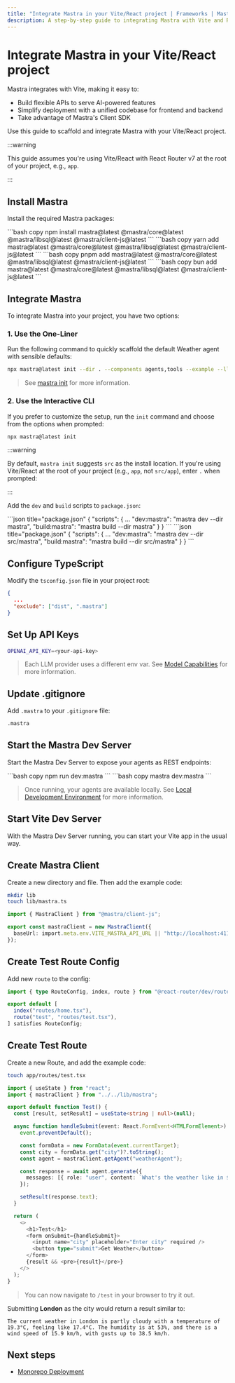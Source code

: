 ```yaml
---
title: "Integrate Mastra in your Vite/React project | Frameworks | Mastra Docs"
description: A step-by-step guide to integrating Mastra with Vite and React.
---
```



# Integrate Mastra in your Vite/React project

Mastra integrates with Vite, making it easy to:

- Build flexible APIs to serve AI-powered features
- Simplify deployment with a unified codebase for frontend and backend
- Take advantage of Mastra's Client SDK

Use this guide to scaffold and integrate Mastra with your Vite/React project.

:::warning

This guide assumes you're using Vite/React with React Router v7 at the root of your project, e.g., `app`.

:::

## Install Mastra

Install the required Mastra packages:

<Tabs>
  <TabItem value="npm" label="npm">
    ```bash copy npm install mastra@latest @mastra/core@latest
    @mastra/libsql@latest @mastra/client-js@latest ```
  </TabItem>
  <TabItem value="yarn" label="yarn">
    ```bash copy yarn add mastra@latest @mastra/core@latest
    @mastra/libsql@latest @mastra/client-js@latest ```
  </TabItem>
  <TabItem value="pnpm" label="pnpm">
    ```bash copy pnpm add mastra@latest @mastra/core@latest
    @mastra/libsql@latest @mastra/client-js@latest ```
  </TabItem>
  <TabItem value="bun" label="bun">
    ```bash copy bun add mastra@latest @mastra/core@latest @mastra/libsql@latest
    @mastra/client-js@latest ```
  </TabItem>
</Tabs>

## Integrate Mastra

To integrate Mastra into your project, you have two options:

### 1. Use the One-Liner

Run the following command to quickly scaffold the default Weather agent with sensible defaults:

```bash copy
npx mastra@latest init --dir . --components agents,tools --example --llm openai
```

> See [mastra init](/reference/cli/create-mastra) for more information.

### 2. Use the Interactive CLI

If you prefer to customize the setup, run the `init` command and choose from the options when prompted:

```bash copy
npx mastra@latest init
```

:::warning

By default, `mastra init` suggests `src` as the install location. If you're using Vite/React at the root of your project (e.g., `app`, not `src/app`), enter `.` when prompted:

:::

Add the `dev` and `build` scripts to `package.json`:

<Tabs>
  <TabItem value="app" label="app">
    ```json title="package.json"
    {
      "scripts": {
        ...
        "dev:mastra": "mastra dev --dir mastra",
        "build:mastra": "mastra build --dir mastra"
      }
    }
    ```
  </TabItem>
  <TabItem value="src-app" label="src/app">
    ```json title="package.json"
    {
      "scripts": {
        ...
        "dev:mastra": "mastra dev --dir src/mastra",
        "build:mastra": "mastra build --dir src/mastra"
      }
    }
    ```
  </TabItem>
</Tabs>

## Configure TypeScript

Modify the `tsconfig.json` file in your project root:

```json title="tsconfig.json"
{
  ...
  "exclude": ["dist", ".mastra"]
}
```

## Set Up API Keys

```bash title=".env" copy
OPENAI_API_KEY=<your-api-key>
```

> Each LLM provider uses a different env var. See [Model Capabilities](https://sdk.vercel.ai/providers) for more information.

## Update .gitignore

Add `.mastra` to your `.gitignore` file:

```bash title=".gitignore" copy
.mastra
```

## Start the Mastra Dev Server

Start the Mastra Dev Server to expose your agents as REST endpoints:

<Tabs>
  <TabItem value="npm" label="npm">
    ```bash copy npm run dev:mastra ```
  </TabItem>
  <TabItem value="cli" label="CLI">
    ```bash copy mastra dev:mastra ```
  </TabItem>
</Tabs>

> Once running, your agents are available locally. See [Local Development Environment](/docs/getting-started/studio) for more information.

## Start Vite Dev Server

With the Mastra Dev Server running, you can start your Vite app in the usual way.

## Create Mastra Client

Create a new directory and file. Then add the example code:

```bash copy
mkdir lib
touch lib/mastra.ts
```

```typescript title="lib/mastra.ts" showLineNumbers copy
import { MastraClient } from "@mastra/client-js";

export const mastraClient = new MastraClient({
  baseUrl: import.meta.env.VITE_MASTRA_API_URL || "http://localhost:4111",
});
```

## Create Test Route Config

Add new `route` to the config:

```typescript title="app/routes.ts" showLineNumbers copy
import { type RouteConfig, index, route } from "@react-router/dev/routes";

export default [
  index("routes/home.tsx"),
  route("test", "routes/test.tsx"),
] satisfies RouteConfig;
```

## Create Test Route

Create a new Route, and add the example code:

```bash copy
touch app/routes/test.tsx
```

```typescript title="app/routes/test.tsx" showLineNumbers copy
import { useState } from "react";
import { mastraClient } from "../../lib/mastra";

export default function Test() {
  const [result, setResult] = useState<string | null>(null);

  async function handleSubmit(event: React.FormEvent<HTMLFormElement>) {
    event.preventDefault();

    const formData = new FormData(event.currentTarget);
    const city = formData.get("city")?.toString();
    const agent = mastraClient.getAgent("weatherAgent");

    const response = await agent.generate({
      messages: [{ role: "user", content: `What's the weather like in ${city}?` }]
    });

    setResult(response.text);
  }

  return (
    <>
      <h1>Test</h1>
      <form onSubmit={handleSubmit}>
        <input name="city" placeholder="Enter city" required />
        <button type="submit">Get Weather</button>
      </form>
      {result && <pre>{result}</pre>}
    </>
  );
}
```

> You can now navigate to `/test` in your browser to try it out.

Submitting **London** as the city would return a result similar to:

```plaintext
The current weather in London is partly cloudy with a temperature of 19.3°C, feeling like 17.4°C. The humidity is at 53%, and there is a wind speed of 15.9 km/h, with gusts up to 38.5 km/h.
```

## Next steps

- [Monorepo Deployment](../../deployment/monorepo)
